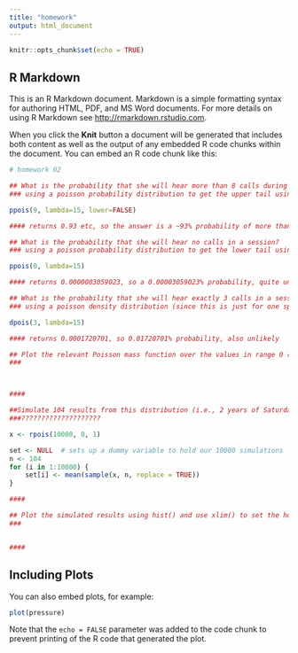 ```yaml
---
title: "homework"
output: html_document
---
```


```r
knitr::opts_chunk$set(echo = TRUE)
```

## R Markdown

This is an R Markdown document. Markdown is a simple formatting syntax for authoring HTML, PDF, and MS Word documents. For more details on using R Markdown see <http://rmarkdown.rstudio.com>.

When you click the **Knit** button a document will be generated that includes both content as well as the output of any embedded R code chunks within the document. You can embed an R code chunk like this:

```r
# homework 02

## What is the probability that she will hear more than 8 calls during any given session?
### using a poisson probability distribution to get the upper tail using 9 position along the distribution because that's how I interpretted "more than 8"

ppois(9, lambda=15, lower=FALSE) 

#### returns 0.93 etc, so the answer is a ~93% probability of more than 8 assuming the mean is accurate

## What is the probability that she will hear no calls in a session?
### using a poisson probability distribution to get the lower tail using 0 as the position along the distribution

ppois(0, lambda=15)

#### returns 0.0000003059023, so a 0.00003059023% probability, quite unlikely

## What is the probability that she will hear exactly 3 calls in a session?
### using a poisson density distribution (since this is just for one specific value) to get the probability of hearing exactly 3 calls

dpois(3, lambda=15)

#### returns 0.0001720701, so 0.01720701% probability, also unlikely

## Plot the relevant Poisson mass function over the values in range 0 ≤ x ≤ 30
###



####

##Simulate 104 results from this distribution (i.e., 2 years of Saturday monitoring sessions).
###????????????????????

x <- rpois(10000, 0, 1)

set <- NULL  # sets up a dummy variable to hold our 10000 simulations
n <- 104
for (i in 1:10000) {
    set[i] <- mean(sample(x, n, replace = TRUE))
}

####

## Plot the simulated results using hist() and use xlim() to set the horizontal limits to be from 0 to 30. How does your histogram compare to the shape of the probability mass function you plotted above?
### 


####

```

## Including Plots

You can also embed plots, for example:

```r
plot(pressure)
```

Note that the `echo = FALSE` parameter was added to the code chunk to prevent printing of the R code that generated the plot.

